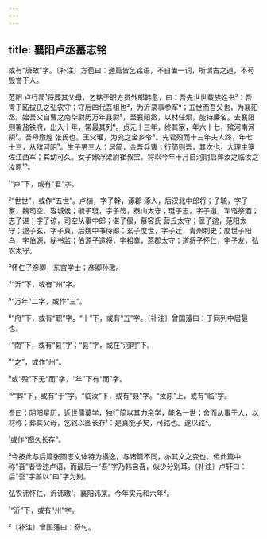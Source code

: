 ```yaml
---
---
---
```

title: 襄阳卢丞墓志铭
---







或有“唐故”字。〔补注〕方苞曰：通篇皆乞铭语，不自置一词，所谓古之道，不苟毁誉于人。

范阳 卢行简¹将葬其父母，乞铭于职方员外郎韩愈，曰：吾先世世载族姓书²：吾冑于跖拔氏之弘农守；守后四代吾祖也³，为沂录事参军⁴；五世而吾父也，为襄阳丞。始吾父自曹之南华尉历万年县尉⁵，至襄阳丞，以材任烦，能持廉名。去襄阳则署盐铁府，出入十年，常最其列⁶。贞元十三年，终其家，年六十七，殡河南河阴⁷。吾母燉煌 张氏也。王父瓘，为兖之金乡令⁸。先君殁而十三年夫人终，年七十三，从殡河阴⁹。生子男三人：居简，金吾兵曹；行简则吾，其次也，大理主簿佐江西军；其幼可久。女子嫁浮梁尉崔叔宝。将以今年十月自河阴启葬汝之临汝之汝原¹⁰。

¹“卢”下，或有“君”字。

²“世世”，或作“五世”。卢植，字子幹，涿郡 涿人，后汉北中郎将；子毓，字子家，魏司空、容城侯；毓子珽，字子笏，泰山太守；珽子志，字子道，军谘祭酒；志子谌；字子谅，司空从事中郎；谌子偃，慕容氏 营丘太守；偃子邈，范阳太守；邈子玄，字子真，后魏中书侍郎；玄子度世，字子迁，青州刺史；度世子阳乌，字伯源，秘书监；伯源子道将，字祖菐，燕郡太守；道将子怀仁，字子友，弘农太守。

³怀仁子彦卿，东宫学士；彦卿孙璬。

⁴“沂”下，或有“州”字。

⁵“万年”二字，或作“三”。

⁶“府”下，或有“职”字。“十”下，或有“五”字。〔补注〕曾国藩曰：于同列中居最也。

⁷“南”下，或有“县”字；“县”字，或在“河阴”下。

⁸“之”，或作“州”。

⁹或“殁”下无“而”字，“年”下有“而”字。

¹⁰“葬”下，或有“于”字。“临汝”下，或有“县”字。“汝原”上，或有“临”字。

吾曰：阴阳星历，近世儒莫学，独行简以其力余学，能名一世；舍而从事于人，以材称；葬其父母，乞铭以图长存¹：是真能子矣，可铭也。遂以铭²。

¹或作“图久长存”。

²今按此与后篇张圆志文体特为横逸，与诸篇不同，亦其文之变也。但此篇中称“吾”者皆述卢语，而最后一“吾”字乃韩自吾，似少分别耳。〔补注〕卢轩曰：后“吾”字盖以“曰”字为别。

弘农讳怀仁，沂讳璬¹，襄阳讳某。今年实元和六年²。

¹“沂”下，或有“州”字。

²〔补注〕曾国藩曰：奇句。